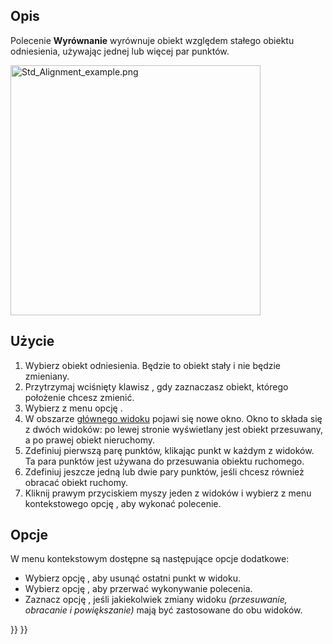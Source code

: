 <languages/>

{{Docnav/pl
|[[Std_TransformManip/pl|Przemieszczenie]]
|[[Std_Edit/pl|Edycja]]
|[[Std_Edit_Menu/pl|Menu Edycja]]
|IconL=Std_TransformManip.svg
|IconR=Std_Edit.svg
|IconC=Freecad.svg
}}

{{GuiCommand/pl
|Name=Std Alignment
|Name/pl=Std: Wyrównanie
|MenuLocation=Edycja → Wyrównanie ...
|Workbenches=wszystkie
|SeeAlso=[[Std_Placement/pl|Umiejscowienie]]
}}

<span id="Description"></span>
==Opis==

Polecenie '''Wyrównanie''' wyrównuje obiekt względem stałego obiektu odniesienia, używając jednej lub więcej par punktów.

[[Image:Std_Alignment_example.png|400px]]
{{Caption|Interfejs poleceń po zdefiniowaniu dwóch par punktów}}

<span id="Usage"></span>
==Użycie==

# Wybierz obiekt odniesienia. Będzie to obiekt stały i nie będzie zmieniany.
# Przytrzymaj wciśnięty klawisz {{KEY|Ctrl}}, gdy zaznaczasz obiekt, którego położenie chcesz zmienić.
# Wybierz z menu opcję {{MenuCommand|Edycja → [[Image:Std_Alignment.svg|16px]] Wyrównanie ...}}.
# W obszarze [[Main_view_area/pl|głównego widoku]] pojawi się nowe okno. Okno to składa się z dwóch widoków: po lewej stronie wyświetlany jest obiekt przesuwany, a po prawej obiekt nieruchomy.
# Zdefiniuj pierwszą parę punktów, klikając punkt w każdym z widoków. Ta para punktów jest używana do przesuwania obiektu ruchomego.
# Zdefiniuj jeszcze jedną lub dwie pary punktów, jeśli chcesz również obracać obiekt ruchomy.
# Kliknij prawym przyciskiem myszy jeden z widoków i wybierz z menu kontekstowego opcję {{MenuCommand|Wyrównaj}}, aby wykonać polecenie.

<span id="Options"></span>
==Opcje==

W menu kontekstowym dostępne są następujące opcje dodatkowe:
* Wybierz opcję {{MenuCommand|Usuń ostatni punkt}}, aby usunąć ostatni punkt w widoku.
* Wybierz opcję {{MenuCommand|Anuluj}}, aby przerwać wykonywanie polecenia.
* Zaznacz opcję {{MenuCommand|Synchronizuj widoki}}, jeśli jakiekolwiek zmiany widoku ''(przesuwanie, obracanie i powiększanie)'' mają być zastosowane do obu widoków.


{{Docnav/pl
|[[Std_TransformManip/pl|Przemieszczenie]]
|[[Std_Edit/pl|Edycja]]
|[[Std_Edit_Menu/pl|Menu Edycja]]
|IconL=Std_TransformManip.svg
|IconR=Std_Edit.svg
|IconC=Freecad.svg
}}

{{Std_Base_navi{{#translation:}}}}
{{Userdocnavi{{#translation:}}}}